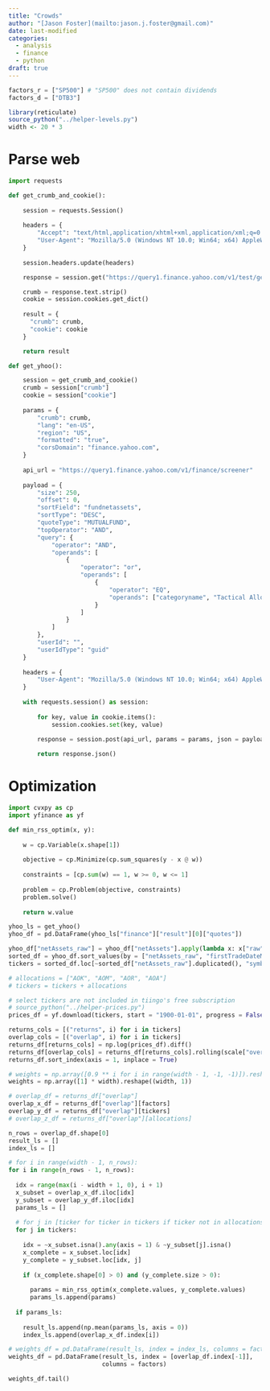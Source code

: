 ```yaml
---
title: "Crowds"
author: "[Jason Foster](mailto:jason.j.foster@gmail.com)"
date: last-modified
categories:
  - analysis
  - finance
  - python
draft: true
---
```


```python
factors_r = ["SP500"] # "SP500" does not contain dividends
factors_d = ["DTB3"]
```

```r
library(reticulate)
source_python("../helper-levels.py")
width <- 20 * 3
```

# Parse web

```python
import requests
```

```python
def get_crumb_and_cookie():
    
    session = requests.Session()
    
    headers = {
        "Accept": "text/html,application/xhtml+xml,application/xml;q=0.9,image/webp,image/apng,*/*;q=0.8",
        "User-Agent": "Mozilla/5.0 (Windows NT 10.0; Win64; x64) AppleWebKit/537.36 (KHTML, like Gecko) Chrome/130.0.0.0 Safari/537.36"
    }
    
    session.headers.update(headers)

    response = session.get("https://query1.finance.yahoo.com/v1/test/getcrumb")

    crumb = response.text.strip()
    cookie = session.cookies.get_dict()
    
    result = {
      "crumb": crumb,
      "cookie": cookie
    }

    return result
```

```python
def get_yhoo():

    session = get_crumb_and_cookie()
    crumb = session["crumb"]
    cookie = session["cookie"]
    
    params = {
        "crumb": crumb,
        "lang": "en-US",
        "region": "US",
        "formatted": "true",
        "corsDomain": "finance.yahoo.com",
    }
    
    api_url = "https://query1.finance.yahoo.com/v1/finance/screener"
    
    payload = {
        "size": 250,
        "offset": 0,
        "sortField": "fundnetassets",
        "sortType": "DESC",
        "quoteType": "MUTUALFUND",
        "topOperator": "AND",
        "query": {
            "operator": "AND",
            "operands": [
                {
                    "operator": "or",
                    "operands": [
                        {
                            "operator": "EQ",
                            "operands": ["categoryname", "Tactical Allocation"]
                        }
                    ]
                }
            ]
        },
        "userId": "",
        "userIdType": "guid"
    }
    
    headers = {
        "User-Agent": "Mozilla/5.0 (Windows NT 10.0; Win64; x64) AppleWebKit/537.36 (KHTML, like Gecko) Chrome/130.0.0.0 Safari/537.36"
    } 
    
    with requests.session() as session:
        
        for key, value in cookie.items():
            session.cookies.set(key, value)
            
        response = session.post(api_url, params = params, json = payload, headers = headers)

        return response.json()
```

# Optimization

```python
import cvxpy as cp
import yfinance as yf
```

```python
def min_rss_optim(x, y):
    
    w = cp.Variable(x.shape[1])
    
    objective = cp.Minimize(cp.sum_squares(y - x @ w))
    
    constraints = [cp.sum(w) == 1, w >= 0, w <= 1]
    
    problem = cp.Problem(objective, constraints)
    problem.solve()
    
    return w.value
```

```python
yhoo_ls = get_yhoo()
yhoo_df = pd.DataFrame(yhoo_ls["finance"]["result"][0]["quotes"])
```

```python
yhoo_df["netAssets_raw"] = yhoo_df["netAssets"].apply(lambda x: x["raw"])
sorted_df = yhoo_df.sort_values(by = ["netAssets_raw", "firstTradeDateMilliseconds"])
tickers = sorted_df.loc[~sorted_df["netAssets_raw"].duplicated(), "symbol"].tolist()
```

```python
# allocations = ["AOK", "AOM", "AOR", "AOA"]
# tickers = tickers + allocations
```

```python
# select tickers are not included in tiingo's free subscription
# source_python("../helper-prices.py")
prices_df = yf.download(tickers, start = "1900-01-01", progress = False)["Adj Close"]

returns_cols = [("returns", i) for i in tickers]
overlap_cols = [("overlap", i) for i in tickers]
returns_df[returns_cols] = np.log(prices_df).diff()
returns_df[overlap_cols] = returns_df[returns_cols].rolling(scale["overlap"], min_periods = 1).mean()
returns_df.sort_index(axis = 1, inplace = True)

# weights = np.array([0.9 ** i for i in range(width - 1, -1, -1)]).reshape((width, 1))
weights = np.array([1] * width).reshape((width, 1))

# overlap_df = returns_df["overlap"]
overlap_x_df = returns_df["overlap"][factors]
overlap_y_df = returns_df["overlap"][tickers]
# overlap_z_df = returns_df["overlap"][allocations]
```

```python
n_rows = overlap_df.shape[0]
result_ls = []
index_ls = []

# for i in range(width - 1, n_rows):
for i in range(n_rows - 1, n_rows):
  
  idx = range(max(i - width + 1, 0), i + 1)
  x_subset = overlap_x_df.iloc[idx]
  y_subset = overlap_y_df.iloc[idx]
  params_ls = []
  
  # for j in [ticker for ticker in tickers if ticker not in allocations]:
  for j in tickers:
    
    idx = ~x_subset.isna().any(axis = 1) & ~y_subset[j].isna()
    x_complete = x_subset.loc[idx]
    y_complete = y_subset.loc[idx, j]
    
    if (x_complete.shape[0] > 0) and (y_complete.size > 0):
        
      params = min_rss_optim(x_complete.values, y_complete.values)
      params_ls.append(params)
  
  if params_ls:
    
    result_ls.append(np.mean(params_ls, axis = 0))
    index_ls.append(overlap_x_df.index[i])
```

```python
# weights_df = pd.DataFrame(result_ls, index = index_ls, columns = factors)
weights_df = pd.DataFrame(result_ls, index = [overlap_df.index[-1]],
                          columns = factors)
```

```python
weights_df.tail()
```
